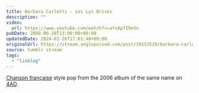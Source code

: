 ```yaml
---
title: Barbara Carlotti - Les Lys Brisés
description: ""
video:
  url: https://www.youtube.com/watch?v=aYvApfI9eSs
pubDate: 2008-06-20T13:00:00+00:00
updatedDate: 2024-01-26T17:01:48+00:00
originalUrl: https://stream.anglepoised.com/post/39153529/barbara-carlotti-les-lys-bris%C3%A9s-chanson
source: tumblr stream
tags:
  - "linklog"
---
```


[Chanson française][1] style pop from the 2006 album of the same name on [4AD][2].

[1]: http://en.wikipedia.org/wiki/French_popular_music
[2]: http://www.4ad.com/
